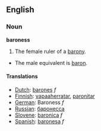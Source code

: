 ==English==
=== Noun ===

'''baroness'''

#The female ruler of a [[barony]].
*The male equivalent is [[baron]].

==== Translations ====
*[[Dutch]]: [[barones]] ''f''
*[[Finnish]]: [[vapaaherratar]], [[paronitar]]
*[[German]]: Baroness ''f''
*[[Russian]]: [[баронесса]]
*[[Slovene]]: [[baronica]] ''f''
*[[Spanish]]: [[baronesa]] ''f''